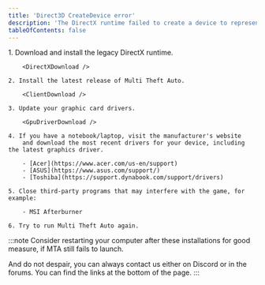 ```yaml
---
title: 'Direct3D CreateDevice error'
description: 'The DirectX runtime failed to create a device to represent your hardware device.'
tableOfContents: false
---
```



<Steps>
    1. Download and install the legacy DirectX runtime.

        <DirectXDownload />

    2. Install the latest release of Multi Theft Auto.

        <ClientDownload />

    3. Update your graphic card drivers.

        <GpuDriverDownload />

    4. If you have a notebook/laptop, visit the manufacturer's website
        and download the most recent drivers for your device, including the latest graphics driver.

        - [Acer](https://www.acer.com/us-en/support)
        - [ASUS](https://www.asus.com/support/)
        - [Toshiba](https://support.dynabook.com/support/drivers)

    5. Close third-party programs that may interfere with the game, for example:

        - MSI Afterburner

    6. Try to run Multi Theft Auto again.
</Steps>

:::note
Consider restarting your computer after these installations for good measure, if
MTA still fails to launch.

And do not despair, you can always contact us either on Discord or in the forums.
You can find the links at the bottom of the page.
:::
